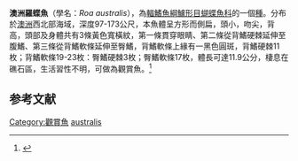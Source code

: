 {{Speciesbox
| image = 
| status = LC
| status_system = IUCN3.1
| genus = Roa
| species = australis
| authority = [[Kuiter|Kuiter]], 2004
| synonyms = 
}}
'''澳洲羅蝶魚'''（學名：''Roa australis''），為[[輻鰭魚綱|輻鰭魚綱]][[鱸形目|鱸形目]][[蝴蝶魚科|蝴蝶魚科]]的一個[[種|種]]。分布於[[澳洲|澳洲]]西北部海域，深度97-173公尺，本魚體呈方形而側扁，頭小，吻尖，背高，頭部及身體共有3條黃色寬橫紋，第一條貫穿眼睛、第二條從背鰭硬棘延伸至腹鰭、第三條從背鰭軟條延伸至臀鰭，背鰭軟條上緣有一黑色圓斑，背鰭硬棘11枚；背鰭軟條19-23枚：臀鰭硬棘3枚；臀鰭軟條17枚，體長可達11.9公分，棲息在礁石區，生活習性不明，可做為觀賞魚。<ref>{{cite WoRMS |author=N. Bailly |year=2014 |title=Roa Jordan, 1923 |id=297702 |accessdate=October 19, 2017 |db=FishBase }}</ref>

==参考文献==
{{reflist}}

{{Taxonbar|from=Q2139843}}

[[Category:觀賞魚|Category:觀賞魚]]
[[Category:羅蝶魚屬|australis]]


{{fish-stub}}